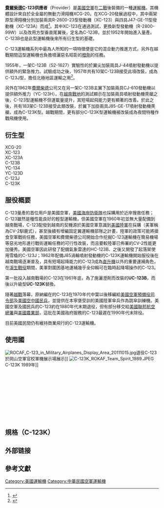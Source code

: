 {{Infobox Aircraft
 |name= C-123供應者式運輸機
 |image=Image:AC Fairchild C123 colour.jpg
 |caption=
 |type=軍用[[運輸機|運輸機]]
 |manufacturer=[[費爾柴德|費爾柴德]]
 |designer= {{link-en|Michael Stroukoff|Michael Stroukoff}}
 |first flight=1949年10月14日
 |introduced=1955年7月
 |retired=
 |status= {{red|退役}}
 |primary user=[[美國空軍|美國空軍]]
 |more users=
 |produced=1952年－1958年
 |number built=307
 |unit cost=
 |developed from = {{link-en|XCG-20滑翔機|Chase XCG-20}}
 |variants with their own articles={{link-en|XC-123A運輸機|Chase XC-123A}}<br>{{link-en|YC-134運輸機|Stroukoff YC-134}}
}}
'''[[費爾柴德|費爾柴德]]C-123供應者'''（Provider）是[[美國空軍|美國空軍]]在[[二戰|二戰]]後裝備的一種[[運輸機|運輸機]]。其機體設計來自於全金屬的無動力滑翔機XCG-20。在XCG-20發展過程中，其中兩架原型滑翔機分別加裝兩具R-2800-23型發動機（XC-123）與四具J47-GE-11型發動機（XC-123A）而成<ref>{{Cite web |url=http://www.uswarplanes.net/c123.html |title=存档副本 |access-date=2012-01-28 |archive-url=https://web.archive.org/web/20120128215920/http://www.uswarplanes.net/c123.html |archive-date=2012-01-28 |dead-url=yes }}</ref>。其中XC-123在通過測試，更換新型發動機（R-2800-99W）以及改用方型垂直尾翼後，定名為C-123B，並於1952年開始進入量產。C-123B也是此型運輸機後來所有衍生型的基礎。

C-123運輸機系列中最為人所知的一項特徵便是它的混合動力推進方式，另外在越戰期間這型運輸機也負擔噴灑惡名昭彰的[[橙劑|橙劑]]的任務。

1955年，一架C-123B（52-1627）實驗性的於翼尖加裝兩具J-44噴射發動機以提供額外的緊急推力。試驗成功之後，1957年共有10架C-123B接受此項改裝，成為C-123J型，擔任北極地區運輸之用<ref>{{Cite web |url=http://www.aviastar.org/air/usa/fair_provider.php |title=存档副本 |accessdate=2012-01-28 |archive-date=2011-11-07 |archive-url=https://web.archive.org/web/20111107201042/http://www.aviastar.org/air/usa/fair_provider.php |dead-url=no }}</ref>。

另外在1962年[[費爾柴德|費爾柴德]]公司又在另一架C-123B主翼下加裝兩具CJ-610發動機以提供額外推力（YC-123H）。在[[越南戰爭|越南戰地]]的測試顯示在加裝兩具噴射發動機莢艙之後，C-123型運輸機不但運載量提升，其短場起飛能力更有顯著的改善。於此之後，共有183架C-123B接受此類改裝，於翼下加掛兩具J85-GE-17噴射發動機莢艙，成為C-123K型。越戰期間，更有部分C-123K型運輸機被改裝成為夜間特種作戰飛機使用。

== 衍生型 ==
;XCG-20
;XC-123
;XC-123A
;C-123B
;YC-134
;YC-123D
;C-123J
;C-123K
==服役概要==
C-123量產的首位用戶是美國空軍，[[美國海岸防衛隊|美國海岸防衛隊]]也採購用於近岸搜救任務；C-123雖然是種性能良好的輕型運輸機，但美國空軍在1960年初並無大量配備到越南戰場，C-123配發到越南的契機源於美國空軍意識到[[美國陸軍|美國陸軍]]在採購{{link-en|DCH-4運輸機|de Havilland Canada DHC-4 Caribou}}（美軍稱為CV-2馴鹿式），甚至後續有增編固定翼運輸機部隊之計畫，陸軍的政策可能將搶食空軍戰術任務，美國空軍和費爾柴德公司開始合作挖掘C-123運輸機在簡易機場等惡劣地形進行戰術運輸任務的可行性改裝，而且要較陸軍已佈署的CV-2性能更加優秀。美國空軍因此研發了配備氣象雷達的HC-123B、之後又開發了起落架使用雪橇的C-123J；1962年配備J85渦輪噴射發動機的C-123K運輸機開始服役後在越南戰場逐漸普及，具有短場起降能力的C-123成為[[直升機|直升機]]以外的重要運補角色，在[[溪生戰役|溪生戰役]]期間，美軍對圍困基地運補幾乎全仰賴可在臨時起降場操作的C-123。

第一批投入越南戰場的C-123在1961年底，為了{{link-en|牧場手作戰|Operation Ranch Hand}}施灑澄劑而改裝的'''UC-123B'''，而後以升級型'''UC-123K'''替換。

隨著[[越戰|越戰]]落幕，原納編在{{link-en|美國戰術空軍司令部|Tactical Air Command}}的C-123在1970年代中葉以後移編給[[美國空軍預備役司令部|美國空軍預備役司令部]]及[[美國空軍國民警衛隊|美國空中國民兵]]，並提供在本寧堡受訓的美國陸軍傘兵作為跳傘訓練機。美國空軍及國民兵的C-123約在1980年代末期退役，但有部分移交給[[美國聯邦航空總署|美國聯邦航空總署]]與[[美國農業部|美國農業部]]，這批在美國政府服務的C-123最遲在1990年代末除役。

目前美國民間仍有維持商業飛行的C-123運輸機。

==使用國==
[[File:ROCAF_C-123_in_Military_Airplanes_Display_Area_20111015.jpg|thumb]]退役C-123於岡山空軍官校軍機展示場展示]]
[[File:C-123K_ROKAF_Team_Spirit_1989.JPEG|thumb]] C-123K 1989年]]

;{{BRA}}
;{{CAM}}
;{{ROC}} 
;{{ESA}}
;{{LAO}}
;{{PHI}}
;{{SAU}}
;{{KOR}}
;{{Flag|South Vietnam}}
;{{THA}}

== 規格（C-123K） ==
{{aircraft specifications

|plane or copter?=plane
|jet or prop?=both

|crew=4人
|capacity=<br />
** 60名士兵或
** 50擔架
|payload main=24,000磅
|payload alt=11,000公斤
|payload more=貨物
|length main=76尺3寸
|length alt=23.25米
|span main=110尺 
|span alt=33.53米
|height main=34尺1寸
|height alt=10.39米
|empty weight main=35,366磅
|empty weight alt=16,042公斤
|max takeoff weight main=60,000磅
|max takeoff weight alt=27,215公斤

|engine (prop)=Pratt & Whitney R-2800-99W
|type of prop=18-cylinder [[星型引擎|星型引擎]]
|number of props=2
|power main=2,500 hp
|power alt=1,865 kW

|engine (jet)=General Electric J85-GE-17
|type of jet=[[噴射發動機|噴射發動機]]
|number of jets=2
|thrust main=2,850 lbf
|thrust alt=13 kN

|max speed main=228 mph
|max speed alt=198 knots, 367 km/h
|range main=1035 mi
|range alt=899 nm, 1666公里
|ceiling main=21100尺
|ceiling alt=6430米
|climb rate main=1220尺/分
|climb rate alt=6.2米/秒
}}

== 外部链接 ==

{{Authority control}}


== 參考文獻 ==
<div class="references-small">
<references />
{{美國空軍運輸機}}

[[Category:美國運輸機|Category:美國運輸機]]
[[Category:中華民國空軍運輸機|Category:中華民國空軍運輸機]]